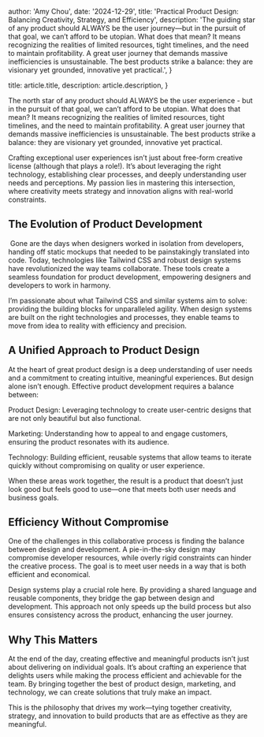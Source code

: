 
  author: 'Amy Chou',
  date: '2024-12-29',
  title: 'Practical Product Design: Balancing Creativity, Strategy, and Efficiency',
  description:
    'The guiding star of any product should ALWAYS be the user journey—but in the pursuit of that goal, we can’t afford to be utopian. What does that mean? It means recognizing the realities of limited resources, tight timelines, and the need to maintain profitability. A great user journey that demands massive inefficiencies is unsustainable. The best products strike a balance: they are visionary yet grounded, innovative yet practical.',
}

  title: article.title,
  description: article.description,
}



The north star of any product should ALWAYS be the user experience - but in the pursuit of that goal, we can’t afford to be utopian. What does that mean? It means recognizing the realities of limited resources, tight timelines, and the need to maintain profitability. A great user journey that demands massive inefficiencies is unsustainable. The best products strike a balance: they are visionary yet grounded, innovative yet practical.

Crafting exceptional user experiences isn’t just about free-form creative license (although that plays a role!). It’s about leveraging the right technology, establishing clear processes, and deeply understanding user needs and perceptions. My passion lies in mastering this intersection, where creativity meets strategy and innovation aligns with real-world constraints.

## The Evolution of Product Development
<Image src={designSystem} alt="" />
Gone are the days when designers worked in isolation from developers, handing off static mockups that needed to be painstakingly translated into code. Today, technologies like Tailwind CSS and robust design systems have revolutionized the way teams collaborate. These tools create a seamless foundation for product development, empowering designers and developers to work in harmony.

I’m passionate about what Tailwind CSS and similar systems aim to solve: providing the building blocks for unparalleled agility. When design systems are built on the right technologies and processes, they enable teams to move from idea to reality with efficiency and precision.
## A Unified Approach to Product Design

At the heart of great product design is a deep understanding of user needs and a commitment to creating intuitive, meaningful experiences. But design alone isn’t enough. Effective product development requires a balance between:

Product Design: Leveraging technology to create user-centric designs that are not only beautiful but also functional.

Marketing: Understanding how to appeal to and engage customers, ensuring the product resonates with its audience.

Technology: Building efficient, reusable systems that allow teams to iterate quickly without compromising on quality or user experience.

When these areas work together, the result is a product that doesn’t just look good but feels good to use—one that meets both user needs and business goals.

## Efficiency Without Compromise

One of the challenges in this collaborative process is finding the balance between design and development. A pie-in-the-sky design may compromise developer resources, while overly rigid constraints can hinder the creative process. The goal is to meet user needs in a way that is both efficient and economical.

Design systems play a crucial role here. By providing a shared language and reusable components, they bridge the gap between design and development. This approach not only speeds up the build process but also ensures consistency across the product, enhancing the user journey.

## Why This Matters

At the end of the day, creating effective and meaningful products isn’t just about delivering on individual goals. It’s about crafting an experience that delights users while making the process efficient and achievable for the team. By bringing together the best of product design, marketing, and technology, we can create solutions that truly make an impact.

This is the philosophy that drives my work—tying together creativity, strategy, and innovation to build products that are as effective as they are meaningful.
